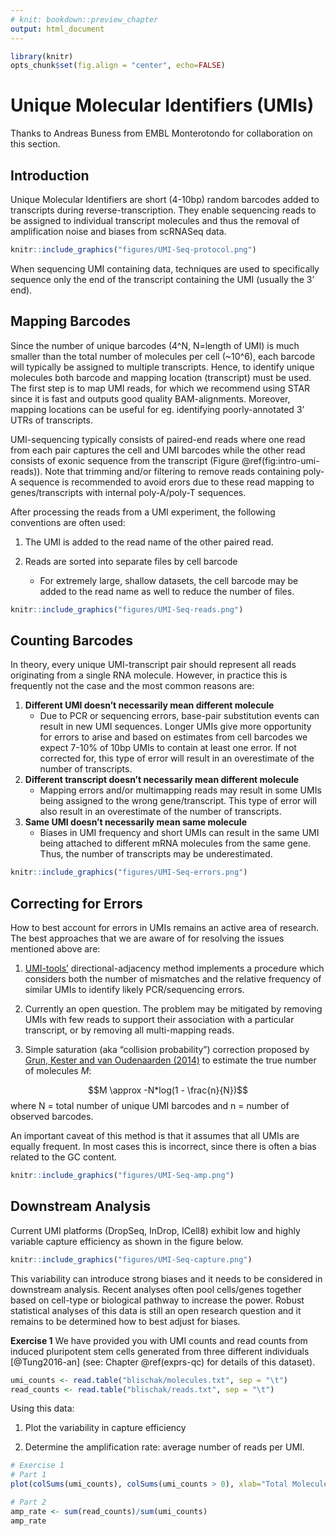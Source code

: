 ```yaml
---
# knit: bookdown::preview_chapter
output: html_document
---
```


```r
library(knitr)
opts_chunk$set(fig.align = "center", echo=FALSE)
```

# Unique Molecular Identifiers (UMIs)

Thanks to Andreas Buness from EMBL Monterotondo for collaboration on this section.

## Introduction

Unique Molecular Identifiers are short (4-10bp) random barcodes added to transcripts during reverse-transcription. They enable sequencing reads to be assigned to individual transcript molecules and thus the removal of amplification noise and biases from scRNASeq data. 

```r
knitr::include_graphics("figures/UMI-Seq-protocol.png")
```

When sequencing UMI containing data, techniques are used to specifically sequence only the end of the transcript containing the UMI (usually the 3' end).

## Mapping Barcodes

Since the number of unique barcodes (4^N, N=length of UMI) is much smaller than the total number of molecules per cell (~10^6), each barcode will typically be assigned to multiple transcripts. Hence, to identify unique molecules both barcode and mapping location (transcript) must be used. The first step is to map UMI reads, for which we recommend using STAR since it is fast and outputs good quality BAM-alignments. Moreover, mapping locations can be useful for eg. identifying poorly-annotated 3' UTRs of transcripts.

UMI-sequencing typically consists of paired-end reads where one read from each pair captures the cell and UMI barcodes while the other read consists of exonic sequence from the transcript (Figure \@ref(fig:intro-umi-reads)). Note that trimming and/or filtering to remove reads containing poly-A sequence is recommended to avoid erors due to these read mapping to genes/transcripts with internal poly-A/poly-T sequences.

After processing the reads from a UMI experiment, the following conventions are often used:

1. The UMI is added to the read name of the other paired read. 

2. Reads are sorted into separate files by cell barcode
	+ For extremely large, shallow datasets, the cell barcode may be added to the read name as well to reduce the number of files.

```r
knitr::include_graphics("figures/UMI-Seq-reads.png")
```

## Counting Barcodes

In theory, every unique UMI-transcript pair should represent all reads originating from a single RNA molecule. However, in practice this is frequently not the case and the most common reasons are:

1. __Different UMI doesn't necessarily mean different molecule__
	+ Due to PCR or sequencing errors, base-pair substitution events can result in new UMI sequences. Longer UMIs give more opportunity for errors to arise and based on estimates from cell barcodes we expect 7-10% of 10bp UMIs to contain at least one error. If not corrected for, this type of error will result in an overestimate of the number of transcripts.

2. __Different transcript doesn't necessarily mean different molecule__
	+ Mapping errors and/or multimapping reads may result in some UMIs being assigned to the wrong gene/transcript. This type of error will also result in an overestimate of the number of transcripts.

3. __Same UMI doesn't necessarily mean same molecule__
	+ Biases in UMI frequency and short UMIs can result in the same UMI being attached to different mRNA molecules from the same gene. Thus, the number of transcripts may be underestimated.

```r
knitr::include_graphics("figures/UMI-Seq-errors.png")
```

## Correcting for Errors

How to best account for errors in UMIs remains an active area of research. The best approaches that we are aware of for resolving the issues mentioned above are:

1. [UMI-tools'](https://github.com/CGATOxford/UMI-tools) directional-adjacency method implements a procedure which considers both the number of mismatches and the relative frequency of similar UMIs to identify likely PCR/sequencing errors.

2. Currently an open question. The problem may be mitigated by removing UMIs with few reads to support their association with a particular transcript, or by removing all multi-mapping reads.

3. Simple saturation (aka "collision probability") correction proposed by [Grun, Kester and van Oudenaarden (2014)](http://www.nature.com/nmeth/journal/v11/n6/full/nmeth.2930.html#methods) to estimate the true number of molecules $M$:

$$M \approx -N*log(1 - \frac{n}{N})$$ 
where N = total number of unique UMI barcodes and n = number of observed barcodes.
 
An important caveat of this method is that it assumes that all UMIs are equally frequent. In most cases this is incorrect, since there is often a bias related to the GC content. 

```r
knitr::include_graphics("figures/UMI-Seq-amp.png")
```

## Downstream Analysis

Current UMI platforms (DropSeq, InDrop, ICell8) exhibit low and highly variable capture efficiency as shown in the figure below. 

```r
knitr::include_graphics("figures/UMI-Seq-capture.png")
```

This variability can introduce strong biases and it needs to be considered in downstream analysis. Recent analyses often pool cells/genes together based on cell-type or biological pathway to increase the power. Robust statistical analyses of this data is still an open research question and it remains to be determined how to best adjust for biases.

__Exercise 1__ We have provided you with UMI counts and read counts from induced pluripotent stem cells generated from three different individuals [@Tung2016-an] (see: Chapter \@ref(exprs-qc) for details of this dataset).

```r
umi_counts <- read.table("blischak/molecules.txt", sep = "\t")
read_counts <- read.table("blischak/reads.txt", sep = "\t")
```
Using this data:

1. Plot the variability in capture efficiency

2. Determine the amplification rate: average number of reads per UMI.

```r
# Exercise 1
# Part 1
plot(colSums(umi_counts), colSums(umi_counts > 0), xlab="Total Molecules Detected", ylab="Total Genes Detected")

# Part 2
amp_rate <- sum(read_counts)/sum(umi_counts)
amp_rate
```
